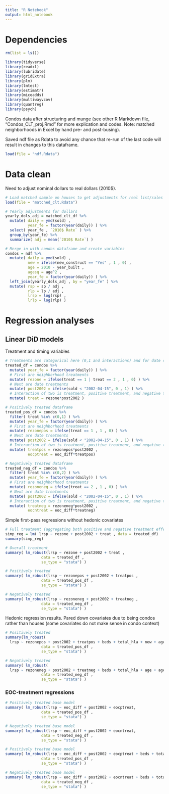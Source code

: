 ```yaml
---
title: "R Notebook"
output: html_notebook
---
```


# Dependencies

```r

rm(list = ls())

library(tidyverse)
library(readxl)
library(lubridate)
library(gridExtra)
library(plm)
library(lmtest)
library(estimatr)
library(miceadds)
library(multiwayvcov)
library(quantreg)
library(psych)

```

Condos data after structuring and munge (see other R Markdown file, "Condos_CLT_proj.Rmd" for more explication and codes. Note: matched neighborhoods in Excel by hand pre- and post-busing).

Saved ndf file as Rdata to avoid any chance that re-run of the last code will result in changes to this dataframe.

```r

load(file = "ndf.Rdata")

```

# Data clean

Need to adjust nominal dollars to real dollars (2010$).

```r

# Load matched sample on houses to get adjustments for real list/sales prices from nominal list/sales prices.
load(file = "matched_clt.Rdata")

# Yearly adjustments for dollars
yearly_dols_adj = matched_clt_df %>%
  mutate( daily = ymd(sold) ,
          year_fe = factor(year(daily)) ) %>%
  select( year_fe , `2010$ Rate` ) %>%
  group_by(year_fe) %>%
  summarize( adj = mean(`2010$ Rate`) )

# Merge in with condos dataframe and create variables
condos = ndf %>%
  mutate( daily = ymd(sold) ,
          new = ifelse(new_construct == "Yes" , 1 , 0) ,
          age = 2010 - year_built ,
          agesq = age^2 ,
          year_fe = factor(year(daily)) ) %>%
  left_join(yearly_dols_adj , by = "year_fe" ) %>%
  mutate( rsp = sp / adj ,
          rlp = lp / adj , 
          lrsp = log(rsp) ,
          lrlp = log(rlp) )

```

# Regression analyses

## Linear DiD models

Treatment and timing variables

```r

# Treatments are categorical here (0,1 and interactions) and for date sold before/after rezoning
treated_df = condos %>%
  mutate( year_fe = factor(year(daily)) ) %>% 
  # First are neighborhood treatments
  mutate( rezone = ifelse(treat == 1 | treat == 2 , 1 , 0) ) %>%
  # Next are date treatments
  mutate( post2002 = ifelse(sold < "2002-04-15", 0 , 1) ) %>%
  # Interaction of two is treatment, positive treatment, and negative treatment
  mutate( treat = rezone*post2002 )

# Positively treated dataframe
treated_pos_df = condos %>%
  filter( treat %in% c(0,1) ) %>%
  mutate( year_fe = factor(year(daily)) ) %>% 
  # First are neighborhood treatments
  mutate( rezonepos = ifelse(treat == 1 , 1 , 0) ) %>%
  # Next are date treatments
  mutate( post2002 = ifelse(sold < "2002-04-15", 0 , 1) ) %>%
  # Interaction of two is treatment, positive treatment, and negative treatment
  mutate( treatpos = rezonepos*post2002 ,
          eocptreat = eoc_diff*treatpos)

# Negatively treated dataframe
treated_neg_df = condos %>%
  filter( treat %in% c(0,2) ) %>%
  mutate( year_fe = factor(year(daily)) ) %>% 
  # First are neighborhood treatments
  mutate( rezoneneg = ifelse(treat == 2 , 1 , 0) ) %>%
  # Next are date treatments
  mutate( post2002 = ifelse(sold < "2002-04-15", 0 , 1) ) %>%
  # Interaction of two is treatment, positive treatment, and negative treatment
  mutate( treatneg = rezoneneg*post2002 ,
          eocntreat = eoc_diff*treatneg)

```

Simple first-pass regressions without hedonic covariates

```r

# Full treatment (aggregating both positive and negative treatment effects)
simp_reg = lm( lrsp ~ rezone + post2002 + treat , data = treated_df)
summary(simp_reg)

# Overall treatment
summary( lm_robust(lrsp ~ rezone + post2002 + treat , 
                data = treated_df , 
                se_type = "stata") )

# Positively treated 
summary( lm_robust(lrsp ~ rezonepos + post2002 + treatpos , 
                data = treated_pos_df , 
                se_type = "stata") )

# Negatively treated
summary( lm_robust(lrsp ~ rezoneneg + post2002 + treatneg , 
                data = treated_neg_df , 
                se_type = "stata") )

```

Hedonic regression results. Pared down covariates due to being condos rather than houses (some covariates do not make sense in condo context)

```r

# Positively treated 
summary(lm_robust(
  lrsp ~ rezonepos + post2002 + treatpos + beds + total_hla + new + age + agesq , 
                data = treated_pos_df , 
                se_type = "stata") )

# Negatively treated
summary( lm_robust(
  lrsp ~ rezoneneg + post2002 + treatneg + beds + total_hla + age + agesq , 
                data = treated_neg_df , 
                se_type = "stata") )

```

### EOC-treatment regressions

```r

# Positively treated base model
summary( lm_robust(lrsp ~ eoc_diff + post2002 + eocptreat, 
                data = treated_pos_df , 
                se_type = "stata") )

# Negatively treated base model
summary( lm_robust(lrsp ~ eoc_diff + post2002 + eocntreat, 
                data = treated_neg_df , 
                se_type = "stata") )

```

```r

# Positively treated base model
summary( lm_robust(lrsp ~ eoc_diff + post2002 + eocptreat + beds + total_hla + new + age + agesq , 
                data = treated_pos_df , 
                se_type = "stata") )

# Negatively treated base model
summary( lm_robust(lrsp ~ eoc_diff + post2002 + eocntreat + beds + total_hla + age + agesq , 
                data = treated_neg_df , 
                se_type = "stata") )

```

